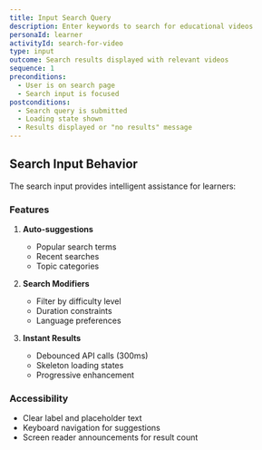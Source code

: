 ```yaml
---
title: Input Search Query
description: Enter keywords to search for educational videos
personaId: learner
activityId: search-for-video
type: input
outcome: Search results displayed with relevant videos
sequence: 1
preconditions:
  - User is on search page
  - Search input is focused
postconditions:
  - Search query is submitted
  - Loading state shown
  - Results displayed or "no results" message
---
```


## Search Input Behavior

The search input provides intelligent assistance for learners:

### Features

1. **Auto-suggestions**
   - Popular search terms
   - Recent searches
   - Topic categories

2. **Search Modifiers**
   - Filter by difficulty level
   - Duration constraints
   - Language preferences

3. **Instant Results**
   - Debounced API calls (300ms)
   - Skeleton loading states
   - Progressive enhancement

### Accessibility

- Clear label and placeholder text
- Keyboard navigation for suggestions
- Screen reader announcements for result count